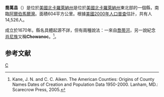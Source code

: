 {{noteTA
|T=zh-hans:乔万县 (北卡罗来纳州);zh-hk:喬萬縣 (北卡羅萊納州);zh-tw:喬萬郡 (北卡羅萊納州);
|1=zh-hans:县;zh-hk:縣;zh-tw:郡;
}}

<!--[[File:Map_of_North_Carolina_highlighting_Chowan_County.svg|250px]]-->
{{Infobox U.S. County|
 county  = 喬萬縣|
 state = 北卡羅萊那州 |
 en county  = Chowan County|
 en state = North Carolina |
 seal = Chowan County, North Carolina seal.svg |
 map size = 250|
 founded = [[1668|1668]]|
 seat = [[Edenton,_North_Carolina|Edenton]] | 
 area = 604 [[km²|km²]] (233 [[square_mile|mi²]]) |
 area land  = 447 km² (173 mi²) |
 area water = 157 km² (61 mi²) |
 area percentage = 26.00% |
 census yr = 2000|
 pop = 14,526 |
 density = 21|
 web = www.chowancounty-nc.gov|
|}}
'''喬萬县'''（{{lang-en|Chowan County}}）是位於[[美國|美國]][[北卡羅萊納州|北卡羅萊納州]]是位於[[美國|美國]][[北卡羅萊納州|北卡羅萊納州]]東北部的一個縣，南臨[[阿爾伯馬爾灣|阿爾伯馬爾灣]]。面積604平方公里。根據[[美國2000年人口普查|美國2000年人口普查]]估計，共有人14,526人。

成立於1670年。縣名具體起源不詳，但有兩種說法：一來自[[喬蒂河|喬蒂河]]，另一說紀念[[肖尼族|肖尼族]]又稱'''Chowanoc'''。<ref>Kane, J. N. and C. C. Aiken. The American Counties: Origins of County Names Dates of Creation and Population Data 1950-2000. Lanham, MD.: Scarecrow Press, 2005.</ref>。

== 参考文献 ==
<div class="references-small">
<references />
</div>

{{North Carolina}}
{{Authority control}}
[[Category:北卡羅萊納州行政區劃|C]]